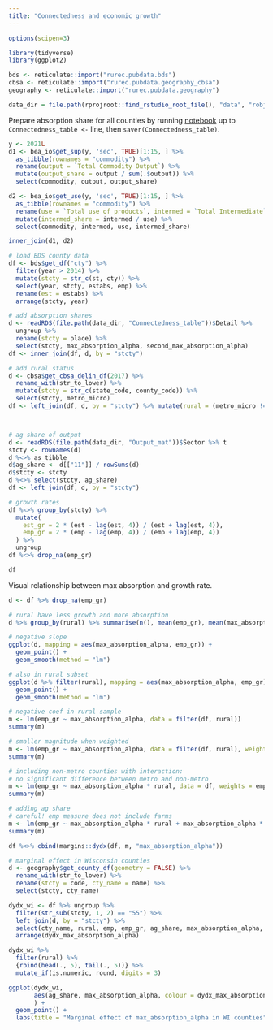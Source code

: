 ```yaml
---
title: "Connectedness and economic growth"
---
```


```r
options(scipen=3)

library(tidyverse)
library(ggplot2)

bds <- reticulate::import("rurec.pubdata.bds")
cbsa <- reticulate::import("rurec.pubdata.geography_cbsa")
geography <- reticulate::import("rurec.pubdata.geography")

data_dir = file.path(rprojroot::find_rstudio_root_file(), "data", "robjs")


```

Prepare absorption share for all counties by running [notebook](national_connectedness.Rmd) up to `Connectedness_table <-` line, then `saver(Connectedness_table)`.

```r
y <- 2021L
d1 <- bea_io$get_sup(y, 'sec', TRUE)[1:15, ] %>%
  as_tibble(rownames = "commodity") %>%
  rename(output = `Total Commodity Output`) %>%
  mutate(output_share = output / sum(.$output)) %>%
  select(commodity, output, output_share)

d2 <- bea_io$get_use(y, 'sec', TRUE)[1:15, ] %>%
  as_tibble(rownames = "commodity") %>%
  rename(use = `Total use of products`, intermed = `Total Intermediate`) %>%
  mutate(intermed_share = intermed / use) %>%
  select(commodity, intermed, use, intermed_share)

inner_join(d1, d2)
```


```r

# load BDS county data
df <- bds$get_df("cty") %>%
  filter(year > 2014) %>%
  mutate(stcty = str_c(st, cty)) %>%
  select(year, stcty, estabs, emp) %>%
  rename(est = estabs) %>%
  arrange(stcty, year)

# add absorption shares
d <- readRDS(file.path(data_dir, "Connectedness_table"))$Detail %>%
  ungroup %>%
  rename(stcty = place) %>%
  select(stcty, max_absorption_alpha, second_max_absorption_alpha)
df <- inner_join(df, d, by = "stcty")

# add rural status
d <- cbsa$get_cbsa_delin_df(2017) %>%
  rename_with(str_to_lower) %>%
  mutate(stcty = str_c(state_code, county_code)) %>%
  select(stcty, metro_micro)
df <- left_join(df, d, by = "stcty") %>% mutate(rural = (metro_micro != "metro") %>% replace_na(TRUE))



# ag share of output
d <- readRDS(file.path(data_dir, "Output_mat"))$Sector %>% t
stcty <- rownames(d)
d %<>% as_tibble
d$ag_share <- d[["11"]] / rowSums(d)
d$stcty <- stcty
d %<>% select(stcty, ag_share)
df <- left_join(df, d, by = "stcty")

# growth rates
df %<>% group_by(stcty) %>% 
  mutate(
    est_gr = 2 * (est - lag(est, 4)) / (est + lag(est, 4)),
    emp_gr = 2 * (emp - lag(emp, 4)) / (emp + lag(emp, 4))
  ) %>% 
  ungroup
df %<>% drop_na(emp_gr)

df

```


Visual relationship between max absorption and growth rate.

```r

d <- df %>% drop_na(emp_gr)

# rural have less growth and more absorption
d %>% group_by(rural) %>% summarise(n(), mean(emp_gr), mean(max_absorption_alpha))

# negative slope
ggplot(d, mapping = aes(max_absorption_alpha, emp_gr)) +
  geom_point() +
  geom_smooth(method = "lm")

# also in rural subset
ggplot(d %>% filter(rural), mapping = aes(max_absorption_alpha, emp_gr)) +
  geom_point() +
  geom_smooth(method = "lm")


```


```r
# negative coef in rural sample
m <- lm(emp_gr ~ max_absorption_alpha, data = filter(df, rural))
summary(m)

# smaller magnitude when weighted
m <- lm(emp_gr ~ max_absorption_alpha, data = filter(df, rural), weights = emp)
summary(m)

# including non-metro counties with interaction: 
# no significant difference between metro and non-metro
m <- lm(emp_gr ~ max_absorption_alpha * rural, data = df, weights = emp)
summary(m)

# adding ag share
# careful! emp measure does not include farms
m <- lm(emp_gr ~ max_absorption_alpha * rural + max_absorption_alpha * ag_share, data = df, weights = emp)
summary(m)

```


```r
df %<>% cbind(margins::dydx(df, m, "max_absorption_alpha"))

# marginal effect in Wisconsin counties
d <- geography$get_county_df(geometry = FALSE) %>%
  rename_with(str_to_lower) %>%
  rename(stcty = code, cty_name = name) %>%
  select(stcty, cty_name)

dydx_wi <- df %>% ungroup %>%
  filter(str_sub(stcty, 1, 2) == "55") %>%
  left_join(d, by = "stcty") %>%
  select(cty_name, rural, emp, emp_gr, ag_share, max_absorption_alpha, dydx_max_absorption_alpha) %>%
  arrange(dydx_max_absorption_alpha)

dydx_wi %>%
  filter(rural) %>%
  {rbind(head(., 5), tail(., 5))} %>%
  mutate_if(is.numeric, round, digits = 3)

ggplot(dydx_wi, 
       aes(ag_share, max_absorption_alpha, colour = dydx_max_absorption_alpha, shape = rural)
       ) +
  geom_point() +
  labs(title = "Marginal effect of max_absorption_alpha in WI counties")


```


